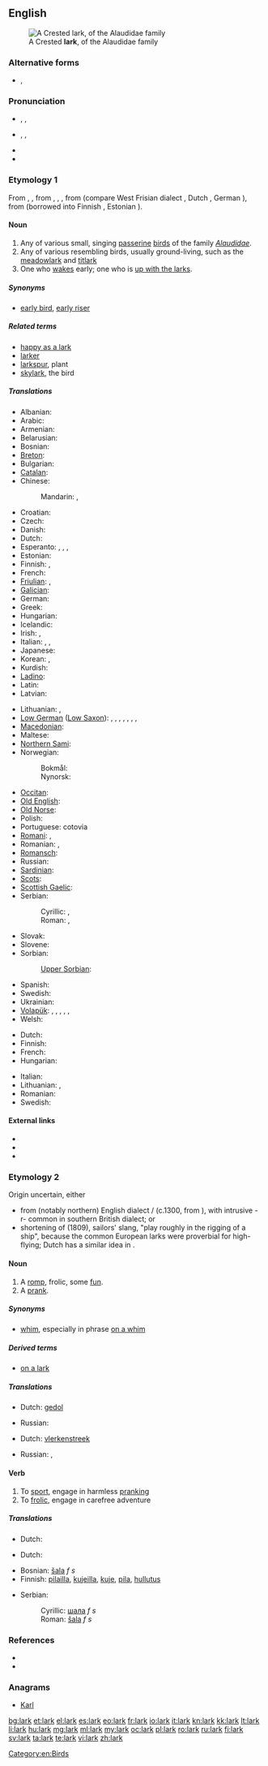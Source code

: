 {{also|Lark}}
==English==
[[Image:Galerida cristata naumann.jpg|thumb|A Crested '''lark''', of the Alaudidae family]]

===Alternative forms===
* {{l|en|laverock}}, {{l|en|lavrock}}

===Pronunciation===
* {{a|UK}} {{enPR|läk}}, {{IPA|/lɑːk/}}, {{SAMPA|/lA:k/}}
* {{a|US}} {{enPR|lärk}}, {{IPA|/lɑːɹk/}}, {{SAMPA|/lA:rk/}}
* {{audio|en-us-lark.ogg|Audio (US)}}
* {{rhymes|ɑː(r)k}}

===Etymology 1===
From {{etyl|enm}} {{term|larke|lang=enm}}, {{term|laverke|lang=enm}}, from {{etyl|ang}} {{term|lawerce|lāwerce|lang=ang}}, {{term|laewerce|lǣwerce|lang=ang}}, {{term|lāuricæ|lang=ang}}, from {{proto|Germanic|laiwazikōn|lang=en}} (compare West Frisian dialect {{term|larts|lang=fy}}, Dutch {{term|leeuwerik|lang=nl}}, German {{term|Lerche|lang=de}}), from {{proto|Germanic|title=|laiwaz|lang=en}} (borrowed into Finnish {{term|leivo|lang=fi}}, Estonian {{term|lõo|lang=et}}).

====Noun====
{{en-noun}}

# Any of various small, singing [[passerine]] [[bird]]s of the family ''[[Alaudidae]]''.
# Any of various resembling birds, usually ground-living, such as the [[meadowlark]] and [[titlark]]
# One who [[wake]]s early; one who is [[up with the larks]].

=====Synonyms=====
* {{sense|one who wakes early}} [[early bird]], [[early riser]]

=====Related terms=====
* [[happy as a lark]]
* [[larker]]
* [[larkspur]], plant
* [[skylark]], the bird

=====Translations=====
{{trans-top|bird}}
* Albanian: {{t|sq|lauresha}}
* Arabic: {{t|ar|قبرة|f|tr=qúbbara|alt=قبّرة|sc=Arab}}
* Armenian: {{t-|hy|արտույտ|tr=artuyt}}
* Belarusian: {{t|be|жаваранак|sc=Cyrl}}
* Bosnian: {{t-|bs|ševa|f}}
* [[Breton]]: {{t|br|alc'hweder}}
* Bulgarian: {{t+|bg|чучулига}}
* [[Catalan]]: {{t|ca|alosa|f}}
* Chinese:
*: Mandarin: {{t|zh|雲雀|sc=Hani}}, {{t|zh|云雀|tr=yúnquè|sc=Hani}}
* Croatian: {{t-|hr|ševa}}
* Czech: {{t-|cs|skřivan|m}}
* Danish: {{t|da|lærke|c}}
* Dutch: {{t+|nl|leeuwerik|m}}
* Esperanto: {{qualifier|♂♀}} {{t+|eo|alaŭdo}}, {{qualifier|♂}} {{t-|eo|viralaŭdo}}, {{qualifier|♀}} {{t-|eo|alaŭdino}}, {{qualifier|♂♀ offspring, young}} {{t+|eo|alaŭdido}}
* Estonian: {{t|et|lőoke}}
* Finnish: {{t+|fi|kiuru}}, {{t-|fi|leivo}}
* French: {{t+|fr|alouette|f}}
* [[Friulian]]: {{tø|fur|lodule}}, {{tø|fur|odule}}
* [[Galician]]: {{t|gl|laverca|f}}
* German: {{t+|de|Lerche|f}}
* Greek: {{t+|el|σταρήθρα}}
* Hungarian: {{t+|hu|pacsirta}}
* Icelandic: {{t|is|lævirki|m}}
* Irish: {{t|ga|fuiseog|f}}, {{t|ga|circín starraiceach|m}}
* Italian: {{t|it|allòdola|f}}, {{t|it|lòdola|f}}, {{t|it|allodola|f}}
* Japanese: {{t|ja|雲雀|tr=ひばり, hibari|sc=Jpan}}
* Korean: {{t|ko|종다리|tr=jongdari|sc=Kore}}, {{t|ko|노고지리|tr=nogojiri|sc=Kore}}
* Kurdish: {{t|ku|کڵاوکوره‌|sc=ku-Arab}}
* [[Ladino]]: {{tø|lad|lodola|f}}
* Latin: {{t-|la|alauda|f}}
* Latvian: {{t|lv|cīrulis}}
{{trans-mid}}
* Lithuanian: {{t|lt|vieversys|m}}, {{t|lt|vyturys|m}}
* [[Low German]] ([[Low Saxon]]): {{t+|nds|Lark|f}}, {{t+|nds|Leerk|f}}, {{t+|nds|Levark|f}}, {{t+|nds|Lauerk|f}}, {{t+|nds|Leving|f}}, {{t-|nds|Levalk|f}}, {{t-|nds|Lierk|f}}, {{t-|nds|Lurk|f}} 
* [[Macedonian]]: {{t|mk|чучулига|tr=čučuliga|sc=Cyrl}}
* Maltese: {{t|mt|alwetta}}
* [[Northern Sami]]: {{tø|se|leivvoš}}
* Norwegian:
*: Bokmål: {{t-|no|lerke|f|m}}
*: Nynorsk: {{t-|nn|lerke|f}}
* [[Occitan]]: {{t|oc|alauseta}}
* [[Old English]]: {{t|ang|laferce|f|alt=lāferce}}
* [[Old Norse]]: {{t|non|lævirki|m}}
* Polish: {{t+|pl|skowronek|m}}
* Portuguese: cotovia {{f}}
* [[Romani]]: {{tø|rom|chirikli-gilibani}}, {{tø|rom|chiriklo-gilibano|m}}
* Romanian: {{t|ro|ciocârlie|f}}, {{t|ro|ciocârlii|f|p}}
* [[Romansch]]: {{t|rm|lodola|f}}
* Russian: {{t+|ru|жаворонок|m|tr=žávoronok}}
* [[Sardinian]]: {{t|sc|allòdola}}
* [[Scots]]: {{tø|sco|laverock}}
* [[Scottish Gaelic]]: {{t|gd|uiseag|f}}
* Serbian:
*: Cyrillic: {{t|sr|шева|f|sc=Cyrl}}, {{t|sr|шевpљугa|f|sc=Cyrl}}
*: Roman: {{t|sr|ševa|f|sc=Cyrl}}, {{t|sr|ševrljuga|f|sc=Cyrl}}
* Slovak: {{t|sk|škovránok}}
* Slovene: {{t+|sl|škrjanec|m}}
* Sorbian:
*: [[Upper Sorbian]]: {{t|hsb|škowrončk}}
* Spanish: {{t+|es|alondra|f}}
* Swedish: {{t+|sv|lärka|c}}
* Ukrainian: {{t|uk|жайворонок польовий|sc=Cyrl}}
* [[Volapük]]: {{qualifier|♂♀}} {{t+|vo|laud}}, {{qualifier|♂}} {{t|vo|hilaud}}, {{qualifier|♀}} {{t|vo|jilaud}}, {{qualifier|♂♀ offspring, young}} {{t|vo|laudül}}, {{qualifier|♀ offspring, young}} {{t|vo|hilaudül}}, {{qualifier|♀ offspring, young}} {{t|vo|jilaudül}}
* Welsh: {{t|cy|ehedydd}}
{{trans-bottom}}

{{trans-top|one who wakes early}}
* Dutch: {{t|nl|vroege vogel|m}}
* Finnish: {{t+|fi|aamuvirkku}}
* French: {{t|fr|lève-tôt|m}}
* Hungarian: {{t+|hu|koránkelő}}
{{trans-mid}}
* Italian: {{t|it|mattiniero|m}}
* Lithuanian: {{t|lt|vyturys|m|xs=Lithuanian}}, {{t|lt|vyturys|m|xs=Lithuanian}}
* Romanian: {{t|ro|persoană matinală|f}}
* Swedish: {{t|sv|lärka|c}}
{{trans-bottom}}

====External links====
* {{pedialite|lark}}
* {{commonslite|Alaudidae}}
* {{specieslite|Alaudidae}}

===Etymology 2===
Origin uncertain, either
* from (notably northern) English dialect {{term|lake}}/{{term|laik||to play}} (c.1300, from {{etyl|non}} {{term|leika|lang=non||to play (as opposed to work)}}), with intrusive -r- common in southern British dialect; or
* shortening of {{term|skylark}} (1809), sailors' slang, "play roughly in the rigging of a ship", because the common European larks were proverbial for high-flying; Dutch has a similar idea in {{term|speelvogel||playbird, a person of markedly playful nature|lang=nl}}.

====Noun====
{{en-noun}}

# A [[romp]], frolic, some [[fun]].
# A [[prank]].

=====Synonyms=====
* [[whim]], especially in phrase [[on a whim]]

=====Derived terms=====
* [[on a lark]]

=====Translations=====
{{trans-top|romp, frolic, some fun}}
* Dutch: [[gedol]] {{n}}
{{trans-mid}}
* Russian: {{t+|ru|забава|f}}
{{trans-bottom}}

{{trans-top|prank}}
* Dutch: [[vlerkenstreek]]
{{trans-mid}}
* Russian: {{t+|ru|шутка|f}}, {{t+|ru|проказа|f}}
{{trans-bottom}}

====Verb====
{{en-verb}}

# To [[sport]], engage in harmless [[prank]]ing
# To [[frolic]], engage in carefree adventure

=====Translations=====
{{trans-top|sport, engage in harmless pranking}}
* Dutch: {{t-|nl|dollen}}
{{trans-mid}}
{{trans-bottom}}

{{trans-top|frolic, engage in carefree adventure}}
{{trans-mid}}
* Dutch: {{t|nl|stoeien}}
{{trans-bottom}}

{{checktrans-top}}
* Bosnian: [[šala]] ''f s''
* Finnish: [[pilailla]], [[kujeilla]], [[kuje]], [[pila]], [[hullutus]]
{{trans-mid}}
* Serbian:
*: Cyrillic: [[шала]] ''f s''
*: Roman: [[šala]] ''f s''
{{trans-bottom}}

===References===
* {{R:Online Etymology Dictionary}}
* {{R:Webster NCD 1967}}

===Anagrams===
* [[Karl#English|Karl]]

[[Category:en:Birds]]

[[bg:lark]]
[[et:lark]]
[[el:lark]]
[[es:lark]]
[[eo:lark]]
[[fr:lark]]
[[io:lark]]
[[it:lark]]
[[kn:lark]]
[[kk:lark]]
[[lt:lark]]
[[li:lark]]
[[hu:lark]]
[[mg:lark]]
[[ml:lark]]
[[my:lark]]
[[oc:lark]]
[[pl:lark]]
[[ro:lark]]
[[ru:lark]]
[[fi:lark]]
[[sv:lark]]
[[ta:lark]]
[[te:lark]]
[[vi:lark]]
[[zh:lark]]